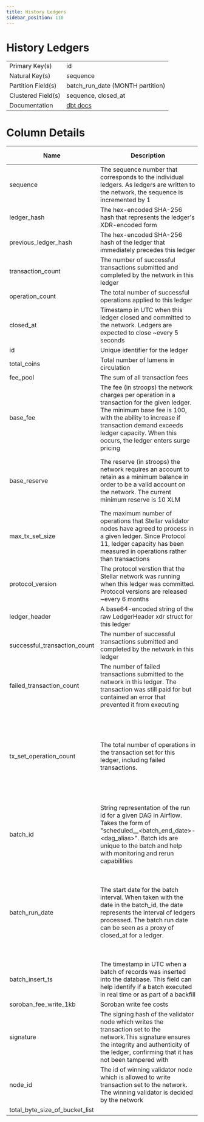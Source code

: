 ```yaml
---
title: History Ledgers
sidebar_position: 110
---
```


# History Ledgers

|  |  |
| --- | --- |
| Primary Key(s) | id |
| Natural Key(s) | sequence |
| Partition Field(s) | batch_run_date (MONTH partition) |
| Clustered Field(s) | sequence, closed_at |
| Documentation | [dbt docs](https://hubble-261722.appspot.com/#!/source/source.stellar_dbt_public.crypto_stellar.history_ledgers) |

# Column Details

| Name | Description | Data Type | Domain Values | Required? | Notes |
| --- | --- | --- | --- | --- | --- |
| sequence | The sequence number that corresponds to the individual ledgers. As ledgers are written to the network, the sequence is incremented by 1 | integer |  | Yes |  |
| ledger_hash | The hex-encoded SHA-256 hash that represents the ledger's XDR-encoded form | string |  | Yes |  |
| previous_ledger_hash | The hex-encoded SHA-256 hash of the ledger that immediately precedes this ledger | string |  | No |  |
| transaction_count | The number of successful transactions submitted and completed by the network in this ledger | integer |  | Yes | Defaults to 0 |
| operation_count | The total number of successful operations applied to this ledger | integer |  | Yes | Defaults to 0 |
| closed_at | Timestamp in UTC when this ledger closed and committed to the network. Ledgers are expected to close ~every 5 seconds | timestamp |  | Yes |  |
| id | Unique identifier for the ledger | integer |  | Yes |  |
| total_coins | Total number of lumens in circulation | integer |  | Yes |  |
| fee_pool | The sum of all transaction fees | integer |  | Yes |  |
| base_fee | The fee (in stroops) the network charges per operation in a transaction for the given ledger. The minimum base fee is 100, with the ability to increase if transaction demand exceeds ledger capacity. When this occurs, the ledger enters surge pricing | integer |  | Yes | The stroop is the fractional representation of a lumen (XLM). 1 stroop is 0.0000001 XLM. |
| base_reserve | The reserve (in stroops) the network requires an account to retain as a minimum balance in order to be a valid account on the network. The current minimum reserve is 10 XLM | integer | 5000000 100000000 | Yes | The stroop is the fractional representation of a lumen (XLM). 1 stroop is 0.0000001 XLM. |
| max_tx_set_size | The maximum number of operations that Stellar validator nodes have agreed to process in a given ledger. Since Protocol 11, ledger capacity has been measured in operations rather than transactions | integer | 50 - original max 500 1000 - current max | Yes |  |
| protocol_version | The protocol verstion that the Stellar network was running when this ledger was committed. Protocol versions are released ~every 6 months | integer | integers 1 - 19 (will increment) | Yes | Defaults to 0 |
| ledger_header | A base64-encoded string of the raw LedgerHeader xdr struct for this ledger | bytes |  | No |  |
| successful_transaction_count | The number of successful transactions submitted and completed by the network in this ledger | integer |  | No |  |
| failed_transaction_count | The number of failed transactions submitted to the network in this ledger. The transaction was still paid for but contained an error that prevented it from executing | integer |  | No |  |
| tx_set_operation_count | The total number of operations in the transaction set for this ledger, including failed transactions. | integer |  | No | Transactions on Stellar are atomic. If one of the operations within a transaction set fails, the entire transaction will failed, including any other operations. |
| batch_id | String representation of the run id for a given DAG in Airflow. Takes the form of "scheduled\_\_\<batch_end_date>-\<dag_alias>". Batch ids are unique to the batch and help with monitoring and rerun capabilities | string |  | Yes |  |
| batch_run_date | The start date for the batch interval. When taken with the date in the batch_id, the date represents the interval of ledgers processed. The batch run date can be seen as a proxy of closed_at for a ledger. | datetime |  | Yes | The table is partitioned on batch_run_date. It is recommended to always include the batch_run_date in the filter if possible to help reduce query cost. |
| batch_insert_ts | The timestamp in UTC when a batch of records was inserted into the database. This field can help identify if a batch executed in real time or as part of a backfill | timestamp |  | Yes |  |
| soroban_fee_write_1kb | Soroban write fee costs | integer |  | No |  |
| signature | The signing hash of the validator node which writes the transaction set to the network.This signature ensures the integrity and authenticity of the ledger, confirming that it has not been tampered with | string |  | Yes |  |
| node_id | The id of winning validator node which is allowed to write transaction set to the network. The winning validator is decided by the network | string |  | Yes |  |
| total_byte_size_of_bucket_list |  | integer |  | Yes |  |
